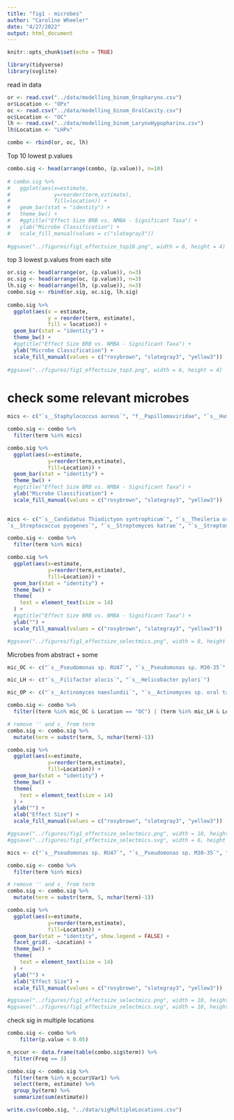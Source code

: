 ```yaml
---
title: "fig1 - microbes"
author: "Caroline Wheeler"
date: "4/27/2022"
output: html_document
---
```


```r
knitr::opts_chunk$set(echo = TRUE)

library(tidyverse)
library(svglite)
```

read in data
```r
or <- read.csv("../data/modelling_binom_Oropharynx.csv")
or$Location <- "OPx"
oc <- read.csv("../data/modelling_binom_OralCavity.csv")
oc$Location <- "OC"
lh <- read.csv("../data/modelling_binom_LarynxHypopharinx.csv")
lh$Location <- "LHPx"

combo <- rbind(or, oc, lh)
```

Top 10 lowest p.values
```r
combo.sig <- head(arrange(combo, (p.value)), n=10)
  
# combo.sig %>%
#   ggplot(aes(x=estimate,
#              y=reorder(term,estimate),
#              fill=location)) + 
#   geom_bar(stat = "identity") + 
#   theme_bw() + 
#   #ggtitle("Effect Size BRB vs. NMBA - Significant Taxa") +
#   ylab("Microbe Classification") +
#   scale_fill_manual(values = c("slategray3")) 
 
#ggsave("../figures/fig1_effectsize_top10.png", width = 6, height = 4)
```
top 3 lowest p.values from each site
```r
or.sig <- head(arrange(or, (p.value)), n=3)
oc.sig <- head(arrange(oc, (p.value)), n=3)
lh.sig <- head(arrange(lh, (p.value)), n=3)
combo.sig <- rbind(or.sig, oc.sig, lh.sig)
  
combo.sig %>%
  ggplot(aes(x = estimate,
             y = reorder(term, estimate),
             fill = location)) + 
  geom_bar(stat = "identity") + 
  theme_bw() + 
  #ggtitle("Effect Size BRB vs. NMBA - Significant Taxa") +
  ylab("Microbe Classification") +
  scale_fill_manual(values = c("rosybrown", "slategray3", "yellow3")) 
 
#ggsave("../figures/fig1_effectsize_top3.png", width = 6, height = 4)
```

# check some relevant microbes

```r
mics <- c("`s__Staphylococcus aureus`", "f__Papillomaviridae", "`s__Human gammaherpesvirus 4`", "`s__Candida albicans`", "`s__Helicobacter pylori`", "`s__Porphyromonas gingivalis`", "`s__Streptomyces katrae`", "`s__Streptomyces albus`")

combo.sig <- combo %>%
  filter(term %in% mics)

combo.sig %>%
  ggplot(aes(x=estimate,
             y=reorder(term,estimate),
             fill=Location)) + 
  geom_bar(stat = "identity") + 
  theme_bw() + 
  #ggtitle("Effect Size BRB vs. NMBA - Significant Taxa") +
  ylab("Microbe Classification") +
  scale_fill_manual(values = c("rosybrown", "slategray3", "yellow3")) 
 
```

```r
mics <- c("`s__Candidatus Thiodictyon syntrophicum`", "`s__Theileria orientalis`", "`s__Betaproteobacteria bacterium GR16-43`", "	
`s__Streptococcus pyogenes`", "`s__Streptomyces katrae`", "`s__Streptomyces albus`")

combo.sig <- combo %>%
  filter(term %in% mics)

combo.sig %>%
  ggplot(aes(x=estimate,
             y=reorder(term,estimate),
             fill=Location)) + 
  geom_bar(stat = "identity") + 
  theme_bw() + 
  theme(
    text = element_text(size = 14)
  ) +
  #ggtitle("Effect Size BRB vs. NMBA - Significant Taxa") +
  ylab("") +
  scale_fill_manual(values = c("rosybrown", "slategray3", "yellow3")) 

#ggsave("../figures/fig1_effectsize_selectmics.png", width = 8, height = 4)
```
Microbes from abstract + some
```r
mic_OC <- c("`s__Pseudomonas sp. RU47`", "`s__Pseudomonas sp. M30-35`", "`s__Pseudomonas mandelii`", "`s__Pseudomonas mandelii`", "`s__Pseudomonas frederiksbergensis`", "`s__Pseudomonas libanensis`", "`s__Porphyromonas gingivalis`")

mic_LH <- c("`s__Filifactor alocis`", "`s__Helicobacter pylori`")

mic_OP <- c("`s__Actinomyces naeslundii`", "`s__Actinomyces sp. oral taxon 414`", "`s__Actinomyces sp. 2129`", "`s__Sulfurimonas gotlandica`", "`s__Sulfurimonas sp. 1-1N`")

combo.sig <- combo %>%
  filter((term %in% mic_OC & Location == "OC") | (term %in% mic_LH & Location == "LHPx") | (term %in% mic_OP & Location == "OPx"))

# remove '' and s_ from term
combo.sig <- combo.sig %>%
  mutate(term = substr(term, 5, nchar(term)-1))

combo.sig %>%
  ggplot(aes(x=estimate,
             y=reorder(term,estimate),
             fill=Location)) + 
  geom_bar(stat = "identity") + 
  theme_bw() + 
  theme(
    text = element_text(size = 14)
  ) +
  ylab("") +
  xlab("Effect Size") +
  scale_fill_manual(values = c("rosybrown", "slategray3", "yellow3")) 

#ggsave("../figures/fig1_effectsize_selectmics.png", width = 10, height = 4)
#ggsave("../figures/fig1_effectsize_selectmics.svg", width = 6, height = 4)
```

```r
mics <- c("`s__Pseudomonas sp. RU47`", "`s__Pseudomonas sp. M30-35`", "`s__Pseudomonas mandelii`", "`s__Pseudomonas mandelii`", "`s__Pseudomonas frederiksbergensis`", "`s__Pseudomonas libanensis`", "`s__Porphyromonas gingivalis`", "`s__Filifactor alocis`", "`s__Helicobacter pylori`", "`s__Actinomyces naeslundii`", "`s__Actinomyces sp. oral taxon 414`", "`s__Actinomyces sp. 2129`", "`s__Sulfurimonas gotlandica`", "`s__Sulfurimonas sp. 1-1N`")

combo.sig <- combo %>%
  filter(term %in% mics)

# remove '' and s_ from term
combo.sig <- combo.sig %>%
  mutate(term = substr(term, 5, nchar(term)-1))

combo.sig %>%
  ggplot(aes(x=estimate,
             y=reorder(term,estimate),
             fill=Location)) + 
  geom_bar(stat = "identity", show.legend = FALSE) + 
  facet_grid(. ~Location) +
  theme_bw() + 
  theme(
    text = element_text(size = 14)
  ) +
  ylab("") +
  xlab("Effect Size") +
  scale_fill_manual(values = c("rosybrown", "slategray3", "yellow3")) 

#ggsave("../figures/fig1_effectsize_selectmics.png", width = 10, height = 4)
#ggsave("../figures/fig1_effectsize_selectmics.svg", width = 10, height = 4)
```


check sig in multiple locations
```r
combo.sig <- combo %>%
    filter(p.value < 0.05)

n_occur <- data.frame(table(combo.sig$term)) %>%
  filter(Freq == 3)

combo.sig <- combo.sig %>%
  filter(term %in% n_occur$Var1) %>%
  select(term, estimate) %>%
  group_by(term) %>%
  summarize(sum(estimate))

write.csv(combo.sig, "../data/sigMultipleLocations.csv")
```


